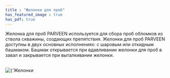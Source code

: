 ```yaml
---
title : "Желонки для проб"
has_featured_image : true
has_pdf: true
---
```


Желонка для проб PARVEEN используется для сбора проб обломков из ствола скважины, создающих препятствия. Желонки для проб PARVEEN доступны в двух основных исполнениях: с шаровым или откидным башмаком. Башмак открывается при вдавливании желонки для проб в завал и закрывается при выталкивании желонки.

<br />
<Image src={image} alt={'Желонки для проб'} />
